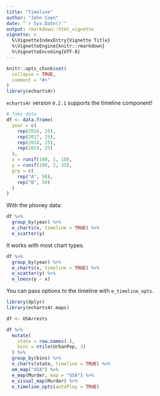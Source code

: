```yaml
---
title: "Timeline"
author: "John Coen"
date: "`r Sys.Date()`"
output: rmarkdown::html_vignette
vignette: >
  %\VignetteIndexEntry{Vignette Title}
  %\VignetteEngine{knitr::rmarkdown}
  %\VignetteEncoding{UTF-8}
---
```


```r
knitr::opts_chunk$set(
  collapse = TRUE,
  comment = "#>"
)
library(echarts4r)
```

`echarts4r` version `0.2.1` supports the timeline component!

```r
# fake data
df <- data.frame(
  year = c(
    rep(2016, 25),
    rep(2017, 25),
    rep(2018, 25),
    rep(2019, 25)
  ),
  x = runif(100, 1, 10),
  y = runif(100, 2, 35),
  grp = c(
    rep("A", 50),
    rep("B", 50)
  )
)
```

With the phoney data:

```r
df %>% 
  group_by(year) %>% 
  e_charts(x, timeline = TRUE) %>% 
  e_scatter(y)
```

It works with most chart types.

```r
df %>% 
  group_by(year) %>% 
  e_charts(x, timeline = TRUE) %>% 
  e_scatter(y) %>% 
  e_loess(y ~ x)
```

You can pass options to the timeline with `e_timeline_opts`.

```r
library(dplyr)
library(echarts4r.maps)

df <- USArrests

df %>% 
  mutate(
    state = row.names(.),
    bins = ntile(UrbanPop, 3)
  ) %>% 
  group_by(bins) %>% 
  e_charts(state, timeline = TRUE) %>% 
  em_map("USA") %>% 
  e_map(Murder, map = "USA") %>% 
  e_visual_map(Murder) %>% 
  e_timeline_opts(autoPlay = TRUE)
```
